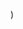 
  <YouTubeLayout
    courseName="Scary Maze"
    lessonName="Intro"
    path={useRouter().pathname}
    showNext
    videoId="YTJ3Q1glmdk"
  />
)
